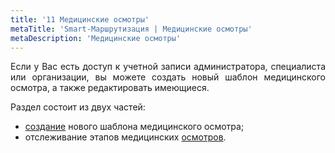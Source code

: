 ```yaml
---
title: '11 Медицинские осмотры'
metaTitle: 'Smart-Маршрутизация | Медицинские осмотры'
metaDescription: 'Медицинские осмотры'
---
```


<p style="text-align: justify;">
  Если у Вас есть доступ к учетной записи администратора, специалиста или организации, вы можете
  создать новый шаблон медицинского осмотра, а также редактировать имеющиеся.
</p>

Раздел состоит из двух частей:

- [создание](/11-inspections/createInspections) нового шаблона медицинского осмотра;
- отслеживание этапов медицинских [осмотров](/11-inspections/inspectionTracking).
